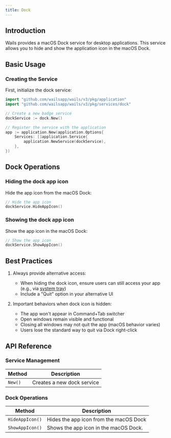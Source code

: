 ```yaml
---
title: Dock
---
```


## Introduction

Wails provides a macOS Dock service for desktop applications. This service allows you to hide and show the application icon in the macOS Dock.

## Basic Usage

### Creating the Service

First, initialize the dock service:

```go
import "github.com/wailsapp/wails/v3/pkg/application"
import "github.com/wailsapp/wails/v3/pkg/services/dock"

// Create a new badge service
dockService := dock.New()

// Register the service with the application
app := application.New(application.Options{
    Services: []application.Service{
        application.NewService(dockService),
    },
})
```

## Dock Operations

### Hiding the dock app icon

Hide the app icon from the macOS Dock:

```go
// Hide the app icon
dockService.HideAppIcon()
```

### Showing the dock app icon

Show the app icon in the macOS Dock:

```go
// Show the app icon
dockService.ShowAppIcon()
```

## Best Practices

1. Always provide alternative access:
   - When hiding the dock icon, ensure users can still access your app (e.g., via [system tray](https://v3alpha.wails.io/learn/systray/))
   - Include a "Quit" option in your alternative UI

2. Important behaviors when dock icon is hidden:
   - The app won't appear in Command+Tab switcher
   - Open windows remain visible and functional
   - Closing all windows may not quit the app (macOS behavior varies)
   - Users lose the standard way to quit via Dock right-click


## API Reference

### Service Management
| Method                                     | Description                                           |
|--------------------------------------------|-------------------------------------------------------|
| `New()`                                    | Creates a new dock service                            |

### Dock Operations
| Method                                       | Description                                                |
|--------------------------------|-------------------------------------------------------------|
| `HideAppIcon()`                | Hides the app icon from the macOS Dock                      |
| `ShowAppIcon()`                | Shows the app icon in the macOS Dock.                       |
